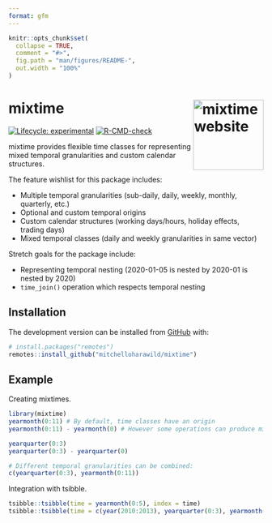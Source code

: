 ```yaml
---
format: gfm
---
```


<!-- README.md is generated from README.qmd. Please edit that file -->

```r
knitr::opts_chunk$set(
  collapse = TRUE,
  comment = "#>",
  fig.path = "man/figures/README-",
  out.width = "100%"
)
```

# mixtime <a href="https://pkg.mitchelloharawild.com/mixtime/"><img src="man/figures/logo.svg" align="right" height="139" alt="mixtime website" /></a>

<!-- badges: start -->
[![Lifecycle: experimental](https://img.shields.io/badge/lifecycle-experimental-orange.svg)](https://www.tidyverse.org/lifecycle/#experimental)
[![R-CMD-check](https://github.com/mitchelloharawild/mixtime/actions/workflows/R-CMD-check.yaml/badge.svg)](https://github.com/mitchelloharawild/mixtime/actions/workflows/R-CMD-check.yaml)
<!-- badges: end -->

mixtime provides flexible time classes for representing mixed temporal granularities
and custom calendar structures.

The feature wishlist for this package includes:

* Multiple temporal granularities (sub-daily, daily, weekly, monthly, quarterly, etc.)
* Optional and custom temporal origins
* Custom calendar structures (working days/hours, holiday effects, trading days)
* Mixed temporal classes (daily and weekly granularities in same vector)

Stretch goals for the package include:

* Representing temporal nesting (2020-01-05 is nested by 2020-01 is nested by 2020)
* `time_join()` operation which respects temporal nesting

## Installation

<!-- You can install the released version of mixtime from [CRAN](https://CRAN.R-project.org) with: -->

<!-- ``` r -->
<!-- install.packages("mixtime") -->
<!-- ``` -->

The development version can be installed from [GitHub](https://github.com/) with:

``` r
# install.packages("remotes")
remotes::install_github("mitchelloharawild/mixtime")
```
## Example

Creating mixtimes.

```r
library(mixtime)
yearmonth(0:11) # By default, time classes have an origin
yearmonth(0:11) - yearmonth(0) # However some operations can produce mixtimes without origins

yearquarter(0:3)
yearquarter(0:3) - yearquarter(0)

# Different temporal granularities can be combined:
c(yearquarter(0:3), yearmonth(0:11))
```

Integration with tsibble.

```r
tsibble::tsibble(time = yearmonth(0:5), index = time)
tsibble::tsibble(time = c(year(2010:2013), yearquarter(0:3), yearmonth(0:5), as.Date("2010-03-05") + 0:4), index = time)
```

<!-- Change granularities by updating the calendar. -->

<!-- ```{r granularity} -->
<!-- x <- yearmonth(0:11) -->
<!-- tsibble::tsibble( -->
<!--   yearmonth = x, -->
<!--   yearquarter = set_time_units(x, tu_quarter(1)), -->
<!--   year = set_time_units(x, tu_year(1)), -->
<!--   index = yearmonth -->
<!-- ) -->
<!-- ``` -->

